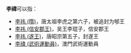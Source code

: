 '''李禕'''可以指：
* [[李祎_(隋)|李祎 (隋)]]，唐太祖李虎之第六子，被追封为郇王
* [[李祎_(信安郡王)|李祎 (信安郡王)]]，吴王李琨子，信安郡王
* [[李祎_(遂王)|李祎 (遂王)]]，唐昭宗第五子，封遂王
* [[李禕_(武術運動員)|李禕 (武術運動員)]]，澳門武術運動員
{{Disambiguation|Cat=二字李姓人名消歧义|Y}}